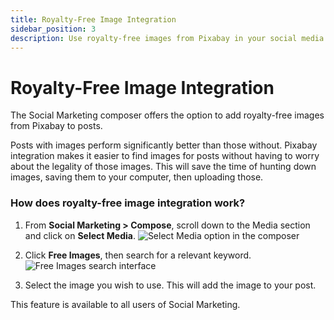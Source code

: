 ```yaml
---
title: Royalty-Free Image Integration
sidebar_position: 3
description: Use royalty-free images from Pixabay in your social media posts
---
```


# Royalty-Free Image Integration

The Social Marketing composer offers the option to add royalty-free images from Pixabay to posts.

Posts with images perform significantly better than those without. Pixabay integration makes it easier to find images for posts without having to worry about the legality of those images. This will save the time of hunting down images, saving them to your computer, then uploading those.

### How does royalty-free image integration work?

1. From **Social Marketing > Compose**, scroll down to the Media section and click on **Select Media**.
   ![Select Media option in the composer](/img/social-marketing/select-media.jpg)

2. Click **Free Images**, then search for a relevant keyword.
   ![Free Images search interface](/img/social-marketing/free-images.jpg)

3. Select the image you wish to use. This will add the image to your post.

This feature is available to all users of Social Marketing.
